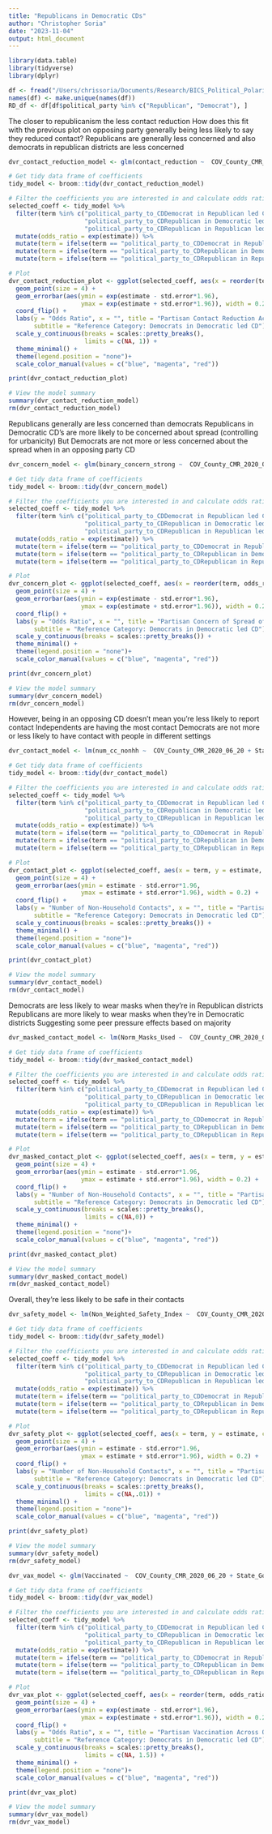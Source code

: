```yaml
---
title: "Republicans in Democratic CDs"
author: "Christopher Soria"
date: "2023-11-04"
output: html_document
---
```

```r
library(data.table)
library(tidyverse)
library(dplyr)
```

```r
df <- fread("/Users/chrissoria/Documents/Research/BICS_Political_Polarization/data/BICS_ZIP_Features.csv")
names(df) <- make.unique(names(df))
RD_df <- df[df$political_party %in% c("Republican", "Democrat"), ]
```


The closer to republicanism the less contact reduction
How does this fit with the previous plot on opposing party generally being less likely to say they reduced contact?
Republicans are generally less concerned and also democrats in republican districts are less concerned
```r
dvr_contact_reduction_model <- glm(contact_reduction ~  COV_County_CMR_2020_06_20 + State_Government_Response_Index_11192020 + COUNTY_RUCC_2013 + resp_sex + resp_educ + resp_yob + r_working + r_race + political_party_to_CD, data = df, family = binomial)

# Get tidy data frame of coefficients
tidy_model <- broom::tidy(dvr_contact_reduction_model)

# Filter the coefficients you are interested in and calculate odds ratios
selected_coeff <- tidy_model %>%
  filter(term %in% c("political_party_to_CDDemocrat in Republican led CD", 
                     "political_party_to_CDRepublican in Democratic led CD", 
                     "political_party_to_CDRepublican in Republican led CD")) %>%
  mutate(odds_ratio = exp(estimate)) %>%
  mutate(term = ifelse(term == "political_party_to_CDDemocrat in Republican led CD", "Democrat in Republican CD", term)) %>%
  mutate(term = ifelse(term == "political_party_to_CDRepublican in Democratic led CD", "Republican in Democratic CD", term)) %>% 
  mutate(term = ifelse(term == "political_party_to_CDRepublican in Republican led CD", "Republican in Republican CD", term))

# Plot
dvr_contact_reduction_plot <- ggplot(selected_coeff, aes(x = reorder(term, odds_ratio), y = odds_ratio, color = term)) +
  geom_point(size = 4) +
  geom_errorbar(aes(ymin = exp(estimate - std.error*1.96), 
                    ymax = exp(estimate + std.error*1.96)), width = 0.2) +
  coord_flip() +
  labs(y = "Odds Ratio", x = "", title = "Partisan Contact Reduction Across Opposing Party Districts",
       subtitle = "Reference Category: Democrats in Democratic led CD") +
  scale_y_continuous(breaks = scales::pretty_breaks(),
                     limits = c(NA, 1)) +
  theme_minimal() +
  theme(legend.position = "none")+
  scale_color_manual(values = c("blue", "magenta", "red")) 

print(dvr_contact_reduction_plot)

# View the model summary
summary(dvr_contact_reduction_model)
rm(dvr_contact_reduction_model)
```
Republicans generally are less concerned than democrats
Republicans in Democratic CD's are more likely to be concerned about spread (controlling for urbanicity)
But Democrats are not more or less concerned about the spread when in an opposing party CD
```r
dvr_concern_model <- glm(binary_concern_strong ~  COV_County_CMR_2020_06_20 + State_Government_Response_Index_11192020 + COUNTY_RUCC_2013 + resp_sex + resp_educ + resp_yob + r_working + r_race + political_party_to_CD, data = df, family = binomial)

# Get tidy data frame of coefficients
tidy_model <- broom::tidy(dvr_concern_model)

# Filter the coefficients you are interested in and calculate odds ratios
selected_coeff <- tidy_model %>%
  filter(term %in% c("political_party_to_CDDemocrat in Republican led CD", 
                     "political_party_to_CDRepublican in Democratic led CD", 
                     "political_party_to_CDRepublican in Republican led CD")) %>%
  mutate(odds_ratio = exp(estimate)) %>%
  mutate(term = ifelse(term == "political_party_to_CDDemocrat in Republican led CD", "Democrat in Republican CD", term)) %>%
  mutate(term = ifelse(term == "political_party_to_CDRepublican in Democratic led CD", "Republican in Democratic CD", term)) %>% 
  mutate(term = ifelse(term == "political_party_to_CDRepublican in Republican led CD", "Republican in Republican CD", term))

# Plot
dvr_concern_plot <- ggplot(selected_coeff, aes(x = reorder(term, odds_ratio), y = odds_ratio, color = term)) +
  geom_point(size = 4) +
  geom_errorbar(aes(ymin = exp(estimate - std.error*1.96), 
                    ymax = exp(estimate + std.error*1.96)), width = 0.2) +
  coord_flip() +
  labs(y = "Odds Ratio", x = "", title = "Partisan Concern of Spread of Coronavirus Across Opposing Party Districts",
       subtitle = "Reference Category: Democrats in Democratic led CD") +
  scale_y_continuous(breaks = scales::pretty_breaks()) +
  theme_minimal() +
  theme(legend.position = "none")+
  scale_color_manual(values = c("blue", "magenta", "red")) 

print(dvr_concern_plot)

# View the model summary
summary(dvr_concern_model)
rm(dvr_concern_model)
```
However, being in an opposing CD doesn't mean you're less likely to report contact
Independents are having the most contact
Democrats are not more or less likely to have contact with people in different settings
```r
dvr_contact_model <- lm(num_cc_nonhh ~  COV_County_CMR_2020_06_20 + State_Government_Response_Index_11192020 + COUNTY_RUCC_2013 + resp_sex + resp_educ + resp_yob + r_working + r_race + political_party_to_CD, data = df)

# Get tidy data frame of coefficients
tidy_model <- broom::tidy(dvr_contact_model)

# Filter the coefficients you are interested in and calculate odds ratios
selected_coeff <- tidy_model %>%
  filter(term %in% c("political_party_to_CDDemocrat in Republican led CD", 
                     "political_party_to_CDRepublican in Democratic led CD", 
                     "political_party_to_CDRepublican in Republican led CD")) %>%
  mutate(odds_ratio = exp(estimate)) %>%
  mutate(term = ifelse(term == "political_party_to_CDDemocrat in Republican led CD", "Democrat in Republican CD", term)) %>%
  mutate(term = ifelse(term == "political_party_to_CDRepublican in Democratic led CD", "Republican in Democratic CD", term)) %>% 
  mutate(term = ifelse(term == "political_party_to_CDRepublican in Republican led CD", "Republican in Republican CD", term))

# Plot
dvr_contact_plot <- ggplot(selected_coeff, aes(x = term, y = estimate, color = term)) +
  geom_point(size = 4) +
  geom_errorbar(aes(ymin = estimate - std.error*1.96, 
                    ymax = estimate + std.error*1.96), width = 0.2) +
  coord_flip() +
  labs(y = "Number of Non-Household Contacts", x = "", title = "Partisan Differences in Non-Household Contacts Across Opposing Party Districts",
       subtitle = "Reference Category: Democrats in Democratic led CD") +
  scale_y_continuous(breaks = scales::pretty_breaks()) +
  theme_minimal() +
  theme(legend.position = "none")+
  scale_color_manual(values = c("blue", "magenta", "red"))

print(dvr_contact_plot)

# View the model summary
summary(dvr_contact_model)
rm(dvr_contact_model)
```
Democrats are less likely to wear masks when they're in Republican districts
Republicans are more likely to wear masks when they're in Democratic districts
Suggesting some peer pressure effects based on majority
```r
dvr_masked_contact_model <- lm(Norm_Masks_Used ~  COV_County_CMR_2020_06_20 + State_Government_Response_Index_11192020 + COUNTY_RUCC_2013 + resp_sex + resp_educ + resp_yob + r_working + r_race + political_party_to_CD, data = df)

# Get tidy data frame of coefficients
tidy_model <- broom::tidy(dvr_masked_contact_model)

# Filter the coefficients you are interested in and calculate odds ratios
selected_coeff <- tidy_model %>%
  filter(term %in% c("political_party_to_CDDemocrat in Republican led CD", 
                     "political_party_to_CDRepublican in Democratic led CD", 
                     "political_party_to_CDRepublican in Republican led CD")) %>%
  mutate(odds_ratio = exp(estimate)) %>%
  mutate(term = ifelse(term == "political_party_to_CDDemocrat in Republican led CD", "Democrat in Republican CD", term)) %>%
  mutate(term = ifelse(term == "political_party_to_CDRepublican in Democratic led CD", "Republican in Democratic CD", term)) %>% 
  mutate(term = ifelse(term == "political_party_to_CDRepublican in Republican led CD", "Republican in Republican CD", term))

# Plot
dvr_masked_contact_plot <- ggplot(selected_coeff, aes(x = term, y = estimate, color = term)) +
  geom_point(size = 4) +
  geom_errorbar(aes(ymin = estimate - std.error*1.96, 
                    ymax = estimate + std.error*1.96), width = 0.2) +
  coord_flip() +
  labs(y = "Number of Non-Household Contacts", x = "", title = "Partisan Differences in Non-Household Mask-Wearing Across Opposing Party Districts",
       subtitle = "Reference Category: Democrats in Democratic led CD") +
  scale_y_continuous(breaks = scales::pretty_breaks(),
                     limits = c(NA,0)) +
  theme_minimal() +
  theme(legend.position = "none")+
  scale_color_manual(values = c("blue", "magenta", "red"))

print(dvr_masked_contact_plot)

# View the model summary
summary(dvr_masked_contact_model)
rm(dvr_masked_contact_model)
```
Overall, they're less likely to be safe in their contacts
```r
dvr_safety_model <- lm(Non_Weighted_Safety_Index ~  COV_County_CMR_2020_06_20 + State_Government_Response_Index_11192020 + COUNTY_RUCC_2013 + resp_sex + resp_educ + resp_yob + r_working + r_race + political_party_to_CD, data = df)

# Get tidy data frame of coefficients
tidy_model <- broom::tidy(dvr_safety_model)

# Filter the coefficients you are interested in and calculate odds ratios
selected_coeff <- tidy_model %>%
  filter(term %in% c("political_party_to_CDDemocrat in Republican led CD", 
                     "political_party_to_CDRepublican in Democratic led CD", 
                     "political_party_to_CDRepublican in Republican led CD")) %>%
  mutate(odds_ratio = exp(estimate)) %>%
  mutate(term = ifelse(term == "political_party_to_CDDemocrat in Republican led CD", "Democrat in Republican CD", term)) %>%
  mutate(term = ifelse(term == "political_party_to_CDRepublican in Democratic led CD", "Republican in Democratic CD", term)) %>% 
  mutate(term = ifelse(term == "political_party_to_CDRepublican in Republican led CD", "Republican in Republican CD", term))

# Plot
dvr_safety_plot <- ggplot(selected_coeff, aes(x = term, y = estimate, color = term)) +
  geom_point(size = 4) +
  geom_errorbar(aes(ymin = estimate - std.error*1.96, 
                    ymax = estimate + std.error*1.96), width = 0.2) +
  coord_flip() +
  labs(y = "Number of Non-Household Contacts", x = "", title = "Partisan Differences in Non-Household Safety Precautions Across Opposing Party Districts",
       subtitle = "Reference Category: Democrats in Democratic led CD") +
  scale_y_continuous(breaks = scales::pretty_breaks(),
                     limits = c(NA,.01)) +
  theme_minimal() +
  theme(legend.position = "none")+
  scale_color_manual(values = c("blue", "magenta", "red"))

print(dvr_safety_plot)

# View the model summary
summary(dvr_safety_model)
rm(dvr_safety_model)
```

```r
dvr_vax_model <- glm(Vaccinated ~  COV_County_CMR_2020_06_20 + State_Government_Response_Index_11192020 + COUNTY_RUCC_2013 + resp_sex + resp_educ + resp_yob + r_working + r_race + political_party_to_CD, data = df, family = binomial)

# Get tidy data frame of coefficients
tidy_model <- broom::tidy(dvr_vax_model)

# Filter the coefficients you are interested in and calculate odds ratios
selected_coeff <- tidy_model %>%
  filter(term %in% c("political_party_to_CDDemocrat in Republican led CD", 
                     "political_party_to_CDRepublican in Democratic led CD", 
                     "political_party_to_CDRepublican in Republican led CD")) %>%
  mutate(odds_ratio = exp(estimate)) %>%
  mutate(term = ifelse(term == "political_party_to_CDDemocrat in Republican led CD", "Democrat in Republican CD", term)) %>%
  mutate(term = ifelse(term == "political_party_to_CDRepublican in Democratic led CD", "Republican in Democratic CD", term)) %>% 
  mutate(term = ifelse(term == "political_party_to_CDRepublican in Republican led CD", "Republican in Republican CD", term))

# Plot
dvr_vax_plot <- ggplot(selected_coeff, aes(x = reorder(term, odds_ratio), y = odds_ratio, color = term)) +
  geom_point(size = 4) +
  geom_errorbar(aes(ymin = exp(estimate - std.error*1.96), 
                    ymax = exp(estimate + std.error*1.96)), width = 0.2) +
  coord_flip() +
  labs(y = "Odds Ratio", x = "", title = "Partisan Vaccination Across Opposing Party Districts",
       subtitle = "Reference Category: Democrats in Democratic led CD") +
  scale_y_continuous(breaks = scales::pretty_breaks(),
                     limits = c(NA, 1.5)) +
  theme_minimal() +
  theme(legend.position = "none")+
  scale_color_manual(values = c("blue", "magenta", "red")) 

print(dvr_vax_plot)

# View the model summary
summary(dvr_vax_model)
rm(dvr_vax_model)
```


